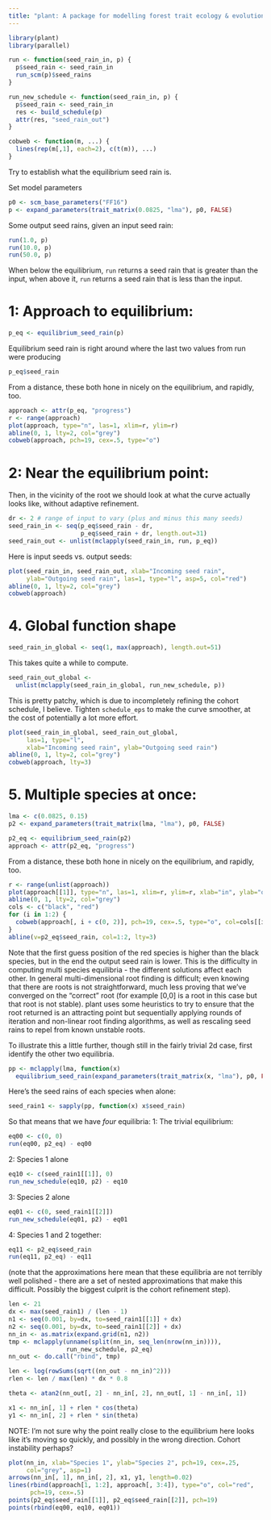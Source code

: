 ```yaml
---
title: "plant: A package for modelling forest trait ecology & evolution: _Finding demographic equilibrium_"
---
```


``` r
library(plant)
library(parallel)

run <- function(seed_rain_in, p) {
  p$seed_rain <- seed_rain_in
  run_scm(p)$seed_rains
}

run_new_schedule <- function(seed_rain_in, p) {
  p$seed_rain <- seed_rain_in
  res <- build_schedule(p)
  attr(res, "seed_rain_out")
}

cobweb <- function(m, ...) {
  lines(rep(m[,1], each=2), c(t(m)), ...)
}
```

Try to establish what the equilibrium seed rain is.

Set model parameters
``` r
p0 <- scm_base_parameters("FF16")
p <- expand_parameters(trait_matrix(0.0825, "lma"), p0, FALSE)
```

Some output seed rains, given an input seed rain:
``` r
run(1.0, p)
run(10.0, p)
run(50.0, p)
```

When below the equilibrium, `run` returns a seed rain that is
greater than the input, when above it, `run` returns a seed rain
that is less than the input.

# 1: Approach to equilibrium:
``` r
p_eq <- equilibrium_seed_rain(p)
```

Equilibrium seed rain is right around where the last two values
from run were producing
``` r
p_eq$seed_rain
```

From a distance, these both hone in nicely on the equilibrium, and
rapidly, too.
``` r
approach <- attr(p_eq, "progress")
r <- range(approach)
plot(approach, type="n", las=1, xlim=r, ylim=r)
abline(0, 1, lty=2, col="grey")
cobweb(approach, pch=19, cex=.5, type="o")
```

# 2: Near the equilibrium point:

Then, in the vicinity of the root we should look at what the curve
actually looks like, without adaptive refinement.
``` r
dr <- 2 # range of input to vary (plus and minus this many seeds)
seed_rain_in <- seq(p_eq$seed_rain - dr,
                    p_eq$seed_rain + dr, length.out=31)
seed_rain_out <- unlist(mclapply(seed_rain_in, run, p_eq))
```

Here is input seeds vs. output seeds:
``` r
plot(seed_rain_in, seed_rain_out, xlab="Incoming seed rain",
     ylab="Outgoing seed rain", las=1, type="l", asp=5, col="red")
abline(0, 1, lty=2, col="grey")
cobweb(approach)
```

# 4. Global function shape
``` r
seed_rain_in_global <- seq(1, max(approach), length.out=51)
```

This takes quite a while to compute.
``` r
seed_rain_out_global <-
  unlist(mclapply(seed_rain_in_global, run_new_schedule, p))
```

This is pretty patchy, which is due to incompletely refining the
cohort schedule, I believe.  Tighten `schedule_eps` to make the
curve smoother, at the cost of potentially a lot more effort.
``` r
plot(seed_rain_in_global, seed_rain_out_global,
     las=1, type="l",
     xlab="Incoming seed rain", ylab="Outgoing seed rain")
abline(0, 1, lty=2, col="grey")
cobweb(approach, lty=3)
```

# 5. Multiple species at once:
``` r
lma <- c(0.0825, 0.15)
p2 <- expand_parameters(trait_matrix(lma, "lma"), p0, FALSE)

p2_eq <- equilibrium_seed_rain(p2)
approach <- attr(p2_eq, "progress")
```

From a distance, these both hone in nicely on the equilibrium, and
rapidly, too.
``` r
r <- range(unlist(approach))
plot(approach[[1]], type="n", las=1, xlim=r, ylim=r, xlab="in", ylab="out")
abline(0, 1, lty=2, col="grey")
cols <- c("black", "red")
for (i in 1:2) {
  cobweb(approach[, i + c(0, 2)], pch=19, cex=.5, type="o", col=cols[[i]])
}
abline(v=p2_eq$seed_rain, col=1:2, lty=3)
```

Note that the first guess position of the red species is higher
than the black species, but in the end the output seed rain is
lower.  This is the difficulty in computing multi species equilibria
- the different solutions affect each other.  In general
multi-dimensional root finding is difficult; even knowing that
there are roots is not straightforward, much less proving that
we've converged on the "correct" root (for example [0,0] is a root
in this case but that root is not stable).  plant uses some
heuristics to try to ensure that the root returned is an attracting
point but sequentially applying rounds of iteration and non-linear
root finding algorithms, as well as rescaling seed rains to repel
from known unstable roots.

To illustrate this a little further, though still in the fairly
trivial 2d case, first identify the other two equilibria.
``` r
pp <- mclapply(lma, function(x)
  equilibrium_seed_rain(expand_parameters(trait_matrix(x, "lma"), p0, FALSE)))
```

Here's the seed rains of each species when alone:
``` r
seed_rain1 <- sapply(pp, function(x) x$seed_rain)
```

So that means that we have *four* equilibria:
1: The trivial equilibrium:
``` r
eq00 <- c(0, 0)
run(eq00, p2_eq) - eq00
```

2: Species 1 alone
``` r
eq10 <- c(seed_rain1[[1]], 0)
run_new_schedule(eq10, p2) - eq10
```

3: Species 2 alone
``` r
eq01 <- c(0, seed_rain1[[2]])
run_new_schedule(eq01, p2) - eq01
```

4: Species 1 and 2 together:
``` r
eq11 <- p2_eq$seed_rain
run(eq11, p2_eq) - eq11
```

(note that the approximations here mean that these equilibria are
not terribly well polished - there are a set of nested
approximations that make this difficult.  Possibly the biggest
culprit is the cohort refinement step).

``` r
len <- 21
dx <- max(seed_rain1) / (len - 1)
n1 <- seq(0.001, by=dx, to=seed_rain1[[1]] + dx)
n2 <- seq(0.001, by=dx, to=seed_rain1[[2]] + dx)
nn_in <- as.matrix(expand.grid(n1, n2))
tmp <- mclapply(unname(split(nn_in, seq_len(nrow(nn_in)))),
                run_new_schedule, p2_eq)
nn_out <- do.call("rbind", tmp)

len <- log(rowSums(sqrt((nn_out - nn_in)^2)))
rlen <- len / max(len) * dx * 0.8

theta <- atan2(nn_out[, 2] - nn_in[, 2], nn_out[, 1] - nn_in[, 1])

x1 <- nn_in[, 1] + rlen * cos(theta)
y1 <- nn_in[, 2] + rlen * sin(theta)
```

NOTE: I'm not sure why the point really close to the equilibrium
here looks like it's moving so quickly, and possibly in the wrong
direction.  Cohort instability perhaps?
``` r
plot(nn_in, xlab="Species 1", ylab="Species 2", pch=19, cex=.25,
     col="grey", asp=1)
arrows(nn_in[, 1], nn_in[, 2], x1, y1, length=0.02)
lines(rbind(approach[1, 1:2], approach[, 3:4]), type="o", col="red",
      pch=19, cex=.5)
points(p2_eq$seed_rain[[1]], p2_eq$seed_rain[[2]], pch=19)
points(rbind(eq00, eq10, eq01))
```
